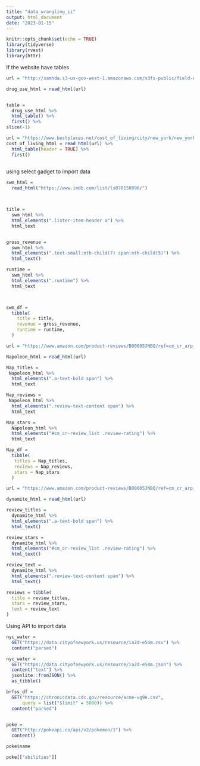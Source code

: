 ```yaml
---
title: "data_wrangling_ii"
output: html_document
date: "2023-01-15"
---
```


```r
knitr::opts_chunk$set(echo = TRUE)
library(tidyverse)
library(rvest)
library(httr)
```


If the website have tables

```r
url = "http://samhda.s3-us-gov-west-1.amazonaws.com/s3fs-public/field-uploads/2k15StateFiles/NSDUHsaeShortTermCHG2015.htm"

drug_use_html = read_html(url)


table = 
  drug_use_html %>%
  html_table() %>%
  first() %>%
slice(-1)
```




```r
url = "https://www.bestplaces.net/cost_of_living/city/new_york/new_york"
cost_of_living_html = read_html(url) %>%
  html_table(header = TRUE) %>%
  first() 
  


```




using select gadget to import data



```r
swm_html = 
  read_html("https://www.imdb.com/list/ls070150896/") 




```


```r
title = 
  swm_html %>%
  html_elements(".lister-item-header a") %>%
  html_text


gross_revenue = 
  swm_html %>%
  html_elements(".text-small:nth-child(7) span:nth-child(5)") %>%
  html_text()

runtime = 
  swm_html %>%
  html_elements(".runtime") %>%
  html_text



swm_df =
  tibble(
    title = title,
    revenue = gross_revenue,
    runtime = runtime,
  )


```




```r

url = "https://www.amazon.com/product-reviews/B00005JNBQ/ref=cm_cr_arp_d_viewopt_rvwer?ie=UTF8&reviewerType=avp_only_reviews&sortBy=recent&pageNumber=1"

Napoleon_html = read_html(url)

Nap_titles =
 Napoleon_html %>%
  html_elements(".a-text-bold span") %>%
  html_text

Nap_reviews =
 Napoleon_html %>%
  html_elements(".review-text-content span") %>%
  html_text

Nap_stars = 
  Napoleon_html %>%
  html_elements("#cm_cr-review_list .review-rating") %>%
  html_text

Nap_df = 
  tibble(
   titles = Nap_titles,
   reviews = Nap_reviews,
   stars = Nap_stars
  )

```





```r
url = "https://www.amazon.com/product-reviews/B00005JNBQ/ref=cm_cr_arp_d_viewopt_rvwer?ie=UTF8&reviewerType=avp_only_reviews&sortBy=recent&pageNumber=1"

dynamite_html = read_html(url)

review_titles = 
  dynamite_html %>%
  html_elements(".a-text-bold span") %>%
  html_text()

review_stars = 
  dynamite_html %>%
  html_elements("#cm_cr-review_list .review-rating") %>%
  html_text()

review_text = 
  dynamite_html %>%
  html_elements(".review-text-content span") %>%
  html_text()

reviews = tibble(
  title = review_titles,
  stars = review_stars,
  text = review_text
)
```




Using API to import data


```r
nyc_water = 
  GET("https://data.cityofnewyork.us/resource/ia2d-e54m.csv") %>%
  content("parsed")

nyc_water =
  GET("https://data.cityofnewyork.us/resource/ia2d-e54m.json") %>%
  content("text") %>%
  jsonlite::fromJSON() %>%
  as_tibble()

```




```r
brfss_df = 
  GET("https://chronicdata.cdc.gov/resource/acme-vg9e.csv",
      query = list("$limit" = 5000)) %>%
  content("parsed")



```



```r
poke = 
  GET("http://pokeapi.co/api/v2/pokemon/1") %>%
  content()

poke$name

poke[["abilities"]]

 
```





































